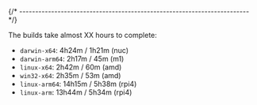 
{/* ------------------------------------------------------------------------ */}

The builds take almost XX hours to complete:

- `darwin-x64`: 4h24m / 1h21m (nuc)
- `darwin-arm64`: 2h17m / 45m (m1)
- `linux-x64`: 2h42m / 60m (amd)
- `win32-x64`: 2h35m / 53m (amd)
- `linux-arm64`: 14h15m / 5h38m (rpi4)
- `linux-arm`: 13h44m / 5h34m (rpi4)
